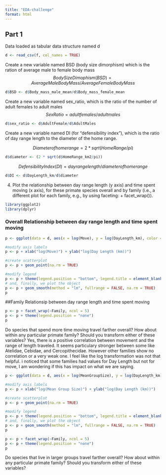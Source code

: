 ```yaml
---
title: "EDA-challenge"
format: html
---
```


## Part 1

Data loaded as tabular data structure named d
```r
d <- read_csv(f, col_names = TRUE)
```

Create a new variable named BSD (body size dimorphism) which is the ration of average male to female body mass
$$
Body Size Dimophism (BSD) = Average Male Body Mass/Average Female Body Mass
$$

```r
d$BSD <- d$Body_mass_male_mean/d$Body_mass_female_mean
```

Create a new variable named sex_ratio, which is the ratio of the number of adult females to adult males
$$
Sex Ratio = adult females/adult males
$$

```r
d$sex_ratio <- d$AdultFemale/d$AdultMales
```

Create a new variable named DI (for "defensibility index"), which is the ratio of day range length to the diameter of the home range.

$$
Diameter of home range = 2 * sqrt(HomeRange/pi)
$$
```r
d$diameter <- (2 * sqrt(d$HomeRange_km2/pi))
```

$$
Defensibility Index (DI) = day range length/diameter of home range
$$

```r
d$DI <- d$DayLength_km/d$diameter
```

4. Plot the relationship between day range length (y axis) and time spent moving (x axis), for these primate species overall and by family (i.e., a different plot for each family, e.g., by using faceting: + facet_wrap()).

```r
library(ggplot2)
library(dplyr)
```

### Overall Relationship between day range length and time spent moving
```r
p <- ggplot(data = d, aes(x = log(Move), y = log(DayLength_km), color = factor(Family))) #plot with points colored by family

#modify axis labels
p <- p + xlab("log(Move)") + ylab("log(Day Length (km))")

#create scatterplot
p <- p + geom_point(na.rm = TRUE)

#modify legend
p <- p + theme(legend.position = "bottom", legend.title = element_blank())
# and, finally, we plot the object
p <- p + geom_smooth(method = "lm", fullrange = FALSE, na.rm = TRUE)
p 
```

##Family Relationsip between day range length and time spent moving
```r
p <- p + facet_wrap(~Family, ncol = 5)
p <- p + theme(legend.position = "none")
p
```

Do species that spend more time moving travel farther overall? How about within any particular primate family? Should you transform either of these variables?
Yes, there is a positive correlation between movement and the range of length traveled. It seems particulary stronger between some like Atelidae, Cebidae, and Cercopithecidae. However other families show no correlation or a very weak one. I feel like the log transformation was not that helpful. i noticed that some families had values for Day Length but not for move, I am wondering if this has impact on what we are saying.

```r
p <- ggplot(data = d, aes(x = log(MeanGroupSize), y = log(DayLength_km), color = factor(Family))) #plot with points colored by family

#modify axis labels
p <- p + xlab("log(Mean Group Size)") + ylab("log(Day Length (km))")

#create scatterplot
p <- p + geom_point(na.rm = TRUE)

#modify legend
p <- p + theme(legend.position = "bottom", legend.title = element_blank())
# and, finally, we plot the object
p <- p + geom_smooth(method = "lm", fullrange = FALSE, na.rm = TRUE)
p 
```

```r
p <- p + facet_wrap(~Family, ncol = 5)
p <- p + theme(legend.position = "none")
p
```

Do species that live in larger groups travel farther overall? How about within any particular primate family? Should you transform either of these variables?
